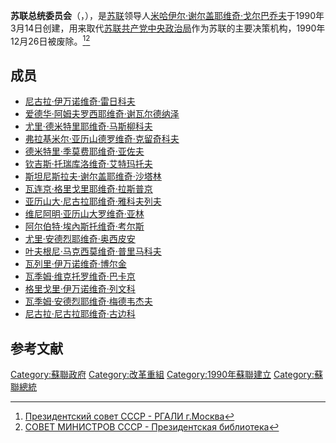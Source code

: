 {{Soviet Union sidebar}}

'''苏联总统委员会'''（{{lang-ru|'''Президентский совет СССР'''}}，{{lang-en|'''Presidential Council of the Soviet Union'''}}），是[[苏联|苏联]]领导人[[米哈伊尔·谢尔盖耶维奇·戈尔巴乔夫|米哈伊尔·谢尔盖耶维奇·戈尔巴乔夫]]于1990年3月14日创建，用来取代[[苏联共产党中央政治局|苏联共产党中央政治局]]作为苏联的主要决策机构，1990年12月26日被废除。<ref>[https://rgali.ru/obj/80462365 Президентский совет СССР - РГАЛИ г.Москва]</ref><ref>[https://www.prlib.ru/item/366467 СОВЕТ МИНИСТРОВ СССР - Президентская библиотека]</ref>

==成员==
*[[尼古拉·伊万诺维奇·雷日科夫|尼古拉·伊万诺维奇·雷日科夫]]
*[[爱德华·谢瓦尔德纳泽|爱德华·阿姆夫罗西耶维奇·谢瓦尔德纳泽]]
*[[尤里·德米特里耶维奇·马斯柳科夫|尤里·德米特里耶维奇·马斯柳科夫]]
*[[弗拉基米尔·亚历山德罗维奇·克留奇科夫|弗拉基米尔·亚历山德罗维奇·克留奇科夫]]
*[[德米特里·季莫费耶维奇·亚佐夫|德米特里·季莫费耶维奇·亚佐夫]]
*[[钦吉斯·艾特玛托夫|钦吉斯·托瑞库洛维奇·艾特玛托夫]]
*[[斯坦尼斯拉夫·谢尔盖耶维奇·沙塔林|斯坦尼斯拉夫·谢尔盖耶维奇·沙塔林]]
*[[瓦连京·格里戈里耶维奇·拉斯普京|瓦连京·格里戈里耶维奇·拉斯普京]]
*[[亚历山大·尼古拉耶维奇·雅科夫列夫|亚历山大·尼古拉耶维奇·雅科夫列夫]]
*[[维尼阿明·亚历山大罗维奇·亚林|维尼阿明·亚历山大罗维奇·亚林]]
*[[阿尔伯特·埃內斯托维奇·考尔斯|阿尔伯特·埃內斯托维奇·考尔斯]]
*[[尤里·安德烈耶维奇·奥西皮安|尤里·安德烈耶维奇·奥西皮安]]
*[[叶夫根尼·马克西莫维奇·普里马科夫|叶夫根尼·马克西莫维奇·普里马科夫]]
*[[瓦列里·伊万诺维奇·博尔金|瓦列里·伊万诺维奇·博尔金]]
*[[瓦季姆·维克托罗维奇·巴卡京|瓦季姆·维克托罗维奇·巴卡京]]
*[[格里戈里·伊万诺维奇·列文科|格里戈里·伊万诺维奇·列文科]]
*[[瓦季姆·安德烈耶维奇·梅德韦杰夫|瓦季姆·安德烈耶维奇·梅德韦杰夫]]
*[[尼古拉·尼古拉耶维奇·古边科|尼古拉·尼古拉耶维奇·古边科]]

== 参考文献 ==
{{Reflist}}

[[Category:蘇聯政府|Category:蘇聯政府]]
[[Category:改革重組|Category:改革重組]]
[[Category:1990年蘇聯建立|Category:1990年蘇聯建立]]
[[Category:蘇聯總統|Category:蘇聯總統]]